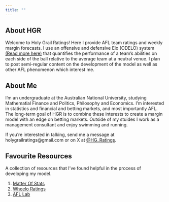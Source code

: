 ```yaml
---
title: ""
---
```

## About HGR
Welcome to Holy Grail Ratings! Here I provide AFL team ratings and weekly margin forecasts. I use an offensive and defensive Elo (ODELO) system [(Read more here)](/Posts/Intro/Introduction.html) that quantifies the performance of a team's abilities on each side of the ball relative to the average team at a neutral venue. I plan to post semi-regular content on the development of the model as well as other AFL phenomenon which interest me. 

## About Me
I'm an undergraduate at the Australian National University, studying Mathematial Finance and Politics, Philosophy and Economics. I'm interested in statistics and financial and betting markets, and most importantly AFL. The long-term goal of HGR is to combine these interests to create a margin model with an edge on betting markets. Outside of my stuides I work as a management consultant and enjoy swimming and running.

If you're interested in talking, send me a message at holygrailratings@gmail.com or on X at [@HG_Ratings](https://x.com/HG_Ratings).

## Favourite Resources
A collection of resources that I've found helpful in the process of developing my model.

1. [Matter Of Stats](https://www.matterofstats.com/)
2. [Wheelo Ratings](https://www.wheeloratings.com/index.html)
3. [AFL Lab](https://theafllab.wordpress.com/)